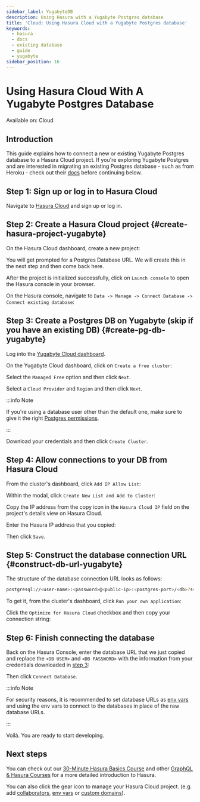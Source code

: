 ```yaml
---
sidebar_label: YugabyteDB
description: Using Hasura with a Yugabyte Postgres database
title: 'Cloud: Using Hasura Cloud with a Yugabyte Postgres database'
keywords:
  - hasura
  - docs
  - existing database
  - guide
  - yugabyte
sidebar_position: 16
---
```



# Using Hasura Cloud With A Yugabyte Postgres Database

<div className='badge badge--primary heading-badge'>Available on: Cloud</div>

## Introduction

This guide explains how to connect a new or existing Yugabyte Postgres database to a Hasura Cloud project. If you're
exploring Yugabyte Postgres and are interested in migrating an existing Postgres database - such as from Heroku - check
out their [docs](https://docs.yugabyte.com/preview/migrate/migrate-steps/) before continuing below.

## Step 1: Sign up or log in to Hasura Cloud

Navigate to [Hasura Cloud](https://cloud.hasura.io/signup/?pg=docs&plcmt=body&cta=navigate-to-hasura-cloud&tech=default)
and sign up or log in.

## Step 2: Create a Hasura Cloud project {#create-hasura-project-yugabyte}

On the Hasura Cloud dashboard, create a new project:

<Thumbnail src='/img/cloud-dbs/create-hasura-cloud-project.png' alt='Create Hasura Cloud project' width='1000px' />

You will get prompted for a Postgres Database URL. We will create this in the next step and then come back here.

After the project is initialized successfully, click on `Launch console` to open the Hasura console in your browser.

On the Hasura console, navigate to `Data -> Manage -> Connect Database -> Connect existing database`:

<Thumbnail src='/img/cloud-dbs/existing-db-setup.png' alt='Hasura Cloud database setup' width='700px' />

## Step 3: Create a Postgres DB on Yugabyte (skip if you have an existing DB) {#create-pg-db-yugabyte}

Log into the [Yugabyte Cloud dashboard](https://cloud.yugabyte.com/login).

On the Yugabyte Cloud dashboard, click on `Create a free cluster`:

<Thumbnail src='/img/cloud-dbs/yugabyte/yb-step-2.png' alt='Create cluster on Yugabyte' width='1000px' />

Select the `Managed Free` option and then click `Next`.

<Thumbnail src='/img/cloud-dbs/yugabyte/yb-step-3a.png' alt='Managed Free cluster on Yugabyte' width='1000px' />

Select a `Cloud Provider` and `Region` and then click `Next`.

<Thumbnail src='/img/cloud-dbs/yugabyte/yb-step-3b.png' alt='Cloud Provider and Region on Yugabyte' width='1000px' />

:::info Note

If you're using a database user other than the default one, make sure to give it the right
[Postgres permissions](/deployment/postgres-requirements.mdx#managed-pg-permissions).

:::

Download your credentials and then click `Create Cluster`.

<Thumbnail
  src='/img/cloud-dbs/yugabyte/yb-step-3c.png'
  alt='Create cluster on Yugabyte after downloading credentials'
  width='1000px'
/>

## Step 4: Allow connections to your DB from Hasura Cloud

From the cluster's dashboard, click `Add IP Allow List`:

<Thumbnail src='/img/cloud-dbs/yugabyte/yb-step-3d.png' alt='Add IP Allow List on Yugabyte' width='1000px' />

Within the modal, click `Create New List and Add to Cluster`:

<Thumbnail
  src='/img/cloud-dbs/yugabyte/yb-step-3e.png'
  alt='Create New List and Add to Cluster on Yugabyte'
  width='1000px'
/>

Copy the IP address from the copy icon in the `Hasura Cloud IP` field on the project's details view on Hasura Cloud.

<Thumbnail src='/img/projects/hasura-cloud-ip.png' alt='Hasura Cloud IP field' />

Enter the Hasura IP address that you copied:

<Thumbnail
  src='/img/cloud-dbs/yugabyte/yb-step-3f.png'
  alt='Add Hasura IP to database in Allow List on Yugabyte'
  width='700px'
/>

Then click `Save`.

## Step 5: Construct the database connection URL {#construct-db-url-yugabyte}

The structure of the database connection URL looks as follows:

```bash
postgresql://<user-name>:<password>@<public-ip>:<postgres-port>/<db>?ssl=true&sslmode=require
```

To get it, from the cluster's dashboard, click `Run your own application`:

<Thumbnail
  src='/img/cloud-dbs/yugabyte/yb-step-3g.png'
  alt='Run your own application on clutser dashboard'
  width='700px'
/>

Click the `Optimize for Hasura Cloud` checkbox and then copy your connection string:

<Thumbnail
  src='/img/cloud-dbs/yugabyte/yb-step-3h.png'
  alt='Copy connection string on cluster dashboard'
  width='1000px'
/>

## Step 6: Finish connecting the database

Back on the Hasura Console, enter the database URL that we just copied and replace the `<DB USER>` and `<DB PASSWORD>`
with the information from your credentials downloaded in [step 3](#create-pg-db-yugabyte):

<Thumbnail src='/img/cloud-dbs/yugabyte/yb-step-3i.png' alt='Database setup' width='600px' />

Then click `Connect Database`.

:::info Note

For security reasons, it is recommended to set database URLs as [env vars](/projects/env-vars.mdx) and using the env
vars to connect to the databases in place of the raw database URLs.

:::

Voilà. You are ready to start developing.

<Thumbnail src='/img/cloud-dbs/hasura-console.png' alt='Hasura console' width='1100px' />

## Next steps

You can check out our [30-Minute Hasura Basics Course](https://hasura.io/learn/graphql/hasura/introduction/) and other
[GraphQL & Hasura Courses](https://hasura.io/learn/) for a more detailed introduction to Hasura.

You can also click the gear icon to manage your Hasura Cloud project. (e.g. add
[collaborators](/projects/collaborators.mdx), [env vars](/projects/env-vars.mdx) or
[custom domains](/projects/domains.mdx)).

<Thumbnail src='/img/getting-started/project-manage.png' alt='Project actions' width='860px' />
